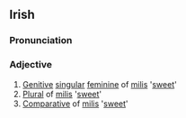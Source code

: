 ==Irish==
===Pronunciation===
{{IPA|[ˈm&#690;il&#690;ʃə]}}
===Adjective===
#[[Genitive]] [[singular]] [[feminine]] of [[milis]] '[[sweet]]'
#[[Plural]] of [[milis]] '[[sweet]]'
#[[Comparative]] of [[milis]] '[[sweet]]'